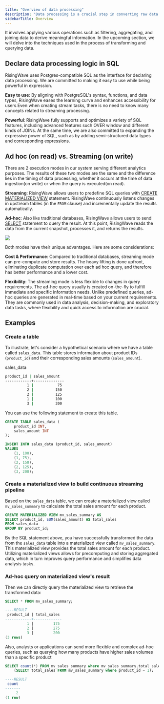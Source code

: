 ```yaml
---
title: "Overview of data processing"
description: "Data processing is a crucial step in converting raw data into valuable insights."
sidebarTitle: Overview
---
```


It involves applying various operations such as filtering, aggregating, and joining data to derive meaningful information. In the upcoming section, we will delve into the techniques used in the process of transforming and querying data.

## Declare data processing logic in SQL

RisingWave uses Postgres-compatible SQL as the interface for declaring data processing. We are committed to making it easy to use while being powerful in expression.

**Easy to use**: By aligning with PostgreSQL's syntax, functions, and data types, RisingWave eases the learning curve and enhances accessibility for users.Even when creating stream tasks, there is no need to know many concepts related to streaming processing.

**Powerful**: RisingWave fully supports and optimizes a variety of SQL features, including advanced features such OVER window and different kinds of JOINs. At the same time, we are also committed to expanding the expressive power of SQL, such as by adding semi-structured data types and corresponding expressions.

## Ad hoc (on read) vs. Streaming (on write)

There are 2 execution modes in our system serving different analytics purposes. The results of these two modes are the same and the difference lies in the timing of data processing, whether it occurs at the time of data ingestion(on write) or when the query is executed(on read).

**Streaming**: RisingWave allows users to predefine SQL queries with [CREATE MATERIALIZED VIEW](/docs/current/sql-create-mv/) statement. RisingWave continuously listens changes in upstream tables (in the `FROM` clause) and incrementally update the results automatically.

**Ad-hoc**: Also like traditional databases, RisingWave allows users to send [SELECT](/docs/current/sql-select/) statement to query the result. At this point, RisingWave reads the data from the current snapshot, processes it, and returns the results.
<Frame>
    <img src="/images/stream_processing_vs_batch_processing-3012fe3d1f5e059fbda1aa5924b2d134.png"/>
</Frame>

Both modes have their unique advantages. Here are some considerations:

**Cost & Performance**: Compared to traditional databases, streaming mode can pre-compute and store results. The heavy lifting is done upfront, eliminating duplicate computation over each ad hoc query, and therefore has better performance and a lower cost.

**Flexibility**: The streaming mode is less flexible to changes in query requirements. The ad-hoc query usually is created on-the-fly to fulfill immediate and specific information needs. Unlike predefined queries, ad-hoc queries are generated in real-time based on your current requirements. They are commonly used in data analysis, decision-making, and exploratory data tasks, where flexibility and quick access to information are crucial.

## Examples

### Create a table
To illustrate, let's consider a hypothetical scenario where we have a table called `sales_data`. This table stores information about product IDs (`product_id`) and their corresponding sales amounts (`sales_amount`).

sales\_data

```bash
product_id | sales_amount
------------+--------------
          1 |           75
          2 |          150
          2 |          125
          1 |          100
          3 |          200
```

You can use the following statement to create this table.

```sql
CREATE TABLE sales_data (
    product_id INT,
    sales_amount INT
);

INSERT INTO sales_data (product_id, sales_amount)
VALUES
    (1, 100),
    (1, 75),
    (2, 150),
    (2, 125),
    (3, 200);
```

### Create a materialized view to build continuous streaming pipeline

Based on the `sales_data` table, we can create a materialized view called `mv_sales_summary` to calculate the total sales amount for each product.

```sql
CREATE MATERIALIZED VIEW mv_sales_summary AS
SELECT product_id, SUM(sales_amount) AS total_sales
FROM sales_data
GROUP BY product_id;
```

By the SQL statement above, you have successfully transformed the data from the `sales_data` table into a materialized view called `mv_sales_summary`. This materialized view provides the total sales amount for each product. Utilizing materialized views allows for precomputing and storing aggregated data, which in turn improves query performance and simplifies data analysis tasks.

### Ad-hoc query on materialized view's result

Then we can directly query the materialized view to retrieve the transformed data:

```sql
SELECT * FROM mv_sales_summary;

----RESULT
 product_id | total_sales
------------+-------------
          1 |         175
          2 |         275
          3 |         200
(3 rows)
```

Also, analysts or applications can send more flexible and complex ad-hoc queries, such as querying how many products have higher sales volumes than a specific product

```sql
SELECT count(*) FROM mv_sales_summary where mv_sales_summary.total_sales >
    (SELECT total_sales FROM mv_sales_summary where product_id = 1);

----RESULT
 count
-------
     2
(1 row)
```
